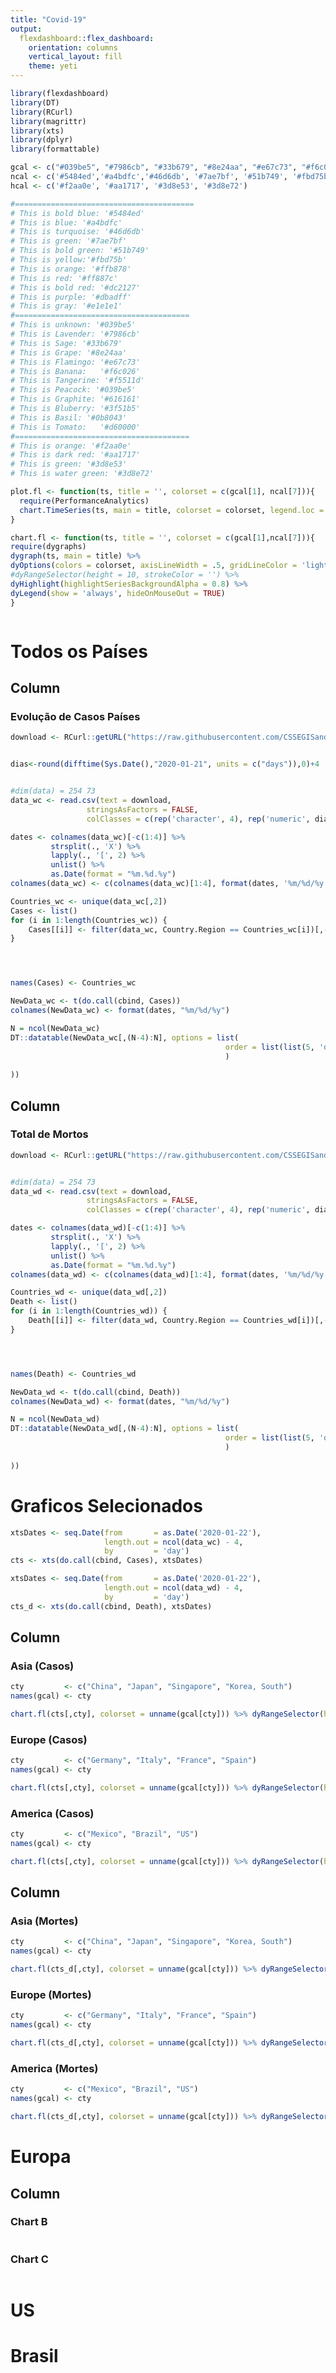 ---
title: "Covid-19"
output: 
  flexdashboard::flex_dashboard:
    orientation: columns
    vertical_layout: fill
    theme: yeti
---

```{r setup, include=FALSE}
library(flexdashboard)
library(DT)
library(RCurl)
library(magrittr)
library(xts)
library(dplyr)
library(formattable)

gcal <- c("#039be5", "#7986cb", "#33b679", "#8e24aa", "#e67c73", "#f6c026", "#f5511d",	"#039be5", "#616161", "#3f51b5", "#0b8043", "#d60000")
ncal <- c('#5484ed','#a4bdfc','#46d6db', '#7ae7bf', '#51b749', '#fbd75b', '#ffb878', '#ff887c', '#dc2127', '#dbadff', '#e1e1e1')
hcal <- c('#f2aa0e', '#aa1717', '#3d8e53', '#3d8e72')

#========================================
# This is bold blue: '#5484ed'
# This is blue: '#a4bdfc'
# This is turquoise: '#46d6db'
# This is green: '#7ae7bf'
# This is bold green: '#51b749'
# This is yellow:'#fbd75b'
# This is orange: '#ffb878'
# This is red: '#ff887c'
# This is bold red: '#dc2127'
# This is purple: '#dbadff'
# This is gray: '#e1e1e1'
#=======================================
# This is unknown: '#039be5'
# This is Lavender: '#7986cb' 
# This is Sage: '#33b679'     
# This is Grape: '#8e24aa'
# This is Flamingo:	'#e67c73'
# This is Banana:	'#f6c026'
# This is Tangerine: '#f5511d'
# This is Peacock: '#039be5'
# This is Graphite:	'#616161'
# This is Bluberry:	'#3f51b5'
# This is Basil: '#0b8043'
# This is Tomato:	'#d60000'
#=======================================
# This is orange: '#f2aa0e'
# This is dark red: '#aa1717'
# This is green: '#3d8e53'
# This is water green: '#3d8e72'

plot.fl <- function(ts, title = '', colorset = c(gcal[1], ncal[7])){
  require(PerformanceAnalytics)
  chart.TimeSeries(ts, main = title, colorset = colorset, legend.loc = 'topleft')
}

chart.fl <- function(ts, title = '', colorset = c(gcal[1],ncal[7])){
require(dygraphs)
dygraph(ts, main = title) %>% 
dyOptions(colors = colorset, axisLineWidth = .5, gridLineColor = 'lightgray') %>%
#dyRangeSelector(height = 10, strokeColor = '') %>%
dyHighlight(highlightSeriesBackgroundAlpha = 0.8) %>%
dyLegend(show = 'always', hideOnMouseOut = TRUE)
}



```

Todos os Países
======================================================================


Column {data-width=350}
-----------------------------------------------------------------------

### Evolução de Casos Países

```{r}
download <- RCurl::getURL("https://raw.githubusercontent.com/CSSEGISandData/COVID-19/master/csse_covid_19_data/csse_covid_19_time_series/time_series_covid19_confirmed_global.csv")


dias<-round(difftime(Sys.Date(),"2020-01-21", units = c("days")),0)+4


#dim(data) = 254 73
data_wc <- read.csv(text = download, 
                 stringsAsFactors = FALSE, 
                 colClasses = c(rep('character', 4), rep('numeric', dias-4)))

dates <- colnames(data_wc)[-c(1:4)] %>% 
         strsplit(., 'X') %>% 
         lapply(., '[', 2) %>% 
         unlist() %>% 
         as.Date(format = "%m.%d.%y")
colnames(data_wc) <- c(colnames(data_wc)[1:4], format(dates, '%m/%d/%y'))

Countries_wc <- unique(data_wc[,2])
Cases <- list()
for (i in 1:length(Countries_wc)) {
    Cases[[i]] <- filter(data_wc, Country.Region == Countries_wc[i])[,-c(1:4)]  %>% colSums()  %>% as.vector()
}




names(Cases) <- Countries_wc

NewData_wc <- t(do.call(cbind, Cases))
colnames(NewData_wc) <- format(dates, "%m/%d/%y")

N = ncol(NewData_wc)
DT::datatable(NewData_wc[,(N-4):N], options = list(
                                                order = list(list(5, 'desc')
                                                )
                                                
))

```


Column {data-width=350}
-----------------------------------------------------------------------

### Total de Mortos


```{r}
download <- RCurl::getURL("https://raw.githubusercontent.com/CSSEGISandData/COVID-19/master/csse_covid_19_data/csse_covid_19_time_series/time_series_covid19_deaths_global.csv")


#dim(data) = 254 73
data_wd <- read.csv(text = download, 
                 stringsAsFactors = FALSE, 
                 colClasses = c(rep('character', 4), rep('numeric', dias-4)))

dates <- colnames(data_wd)[-c(1:4)] %>% 
         strsplit(., 'X') %>% 
         lapply(., '[', 2) %>% 
         unlist() %>% 
         as.Date(format = "%m.%d.%y")
colnames(data_wd) <- c(colnames(data_wd)[1:4], format(dates, '%m/%d/%y'))

Countries_wd <- unique(data_wd[,2])
Death <- list()
for (i in 1:length(Countries_wd)) {
    Death[[i]] <- filter(data_wd, Country.Region == Countries_wd[i])[,-c(1:4)]  %>% colSums()  %>% as.vector()
}




names(Death) <- Countries_wd

NewData_wd <- t(do.call(cbind, Death))
colnames(NewData_wd) <- format(dates, "%m/%d/%y")

N = ncol(NewData_wd)
DT::datatable(NewData_wd[,(N-4):N], options = list(
                                                order = list(list(5, 'desc')
                                                )
                                                
))

```


Graficos Selecionados
======================================================================

```{r}
xtsDates <- seq.Date(from       = as.Date('2020-01-22'),
                     length.out = ncol(data_wc) - 4,
                     by         = 'day')
cts <- xts(do.call(cbind, Cases), xtsDates)

xtsDates <- seq.Date(from       = as.Date('2020-01-22'),
                     length.out = ncol(data_wd) - 4,
                     by         = 'day')
cts_d <- xts(do.call(cbind, Death), xtsDates)

```

Column {data-width=350}
-----------------------------------------------------------------

### Asia (Casos)
```{r}
cty         <- c("China", "Japan", "Singapore", "Korea, South")
names(gcal) <- cty

chart.fl(cts[,cty], colorset = unname(gcal[cty])) %>% dyRangeSelector(height = 5)
```

### Europe (Casos)
```{r}
cty         <- c("Germany", "Italy", "France", "Spain")
names(gcal) <- cty

chart.fl(cts[,cty], colorset = unname(gcal[cty])) %>% dyRangeSelector(height = 5)
```


### America (Casos)
```{r}
cty         <- c("Mexico", "Brazil", "US")
names(gcal) <- cty

chart.fl(cts[,cty], colorset = unname(gcal[cty])) %>% dyRangeSelector(height = 5)
```


Column {data-width=350}
-----------------------------------------------------------------

### Asia (Mortes)
```{r}
cty         <- c("China", "Japan", "Singapore", "Korea, South")
names(gcal) <- cty

chart.fl(cts_d[,cty], colorset = unname(gcal[cty])) %>% dyRangeSelector(height = 5)
```

### Europe (Mortes)
```{r}
cty         <- c("Germany", "Italy", "France", "Spain")
names(gcal) <- cty

chart.fl(cts_d[,cty], colorset = unname(gcal[cty])) %>% dyRangeSelector(height = 5)
```


### America (Mortes)
```{r}
cty         <- c("Mexico", "Brazil", "US")
names(gcal) <- cty

chart.fl(cts_d[,cty], colorset = unname(gcal[cty])) %>% dyRangeSelector(height = 5)
```






Europa
======================================================================


Column {data-width=350}
-----------------------------------------------------------------------

### Chart B

```{r}

```

### Chart C

```{r}

```


US
======================================================================


Brasil
======================================================================

